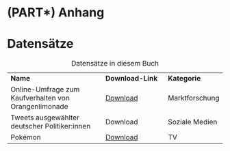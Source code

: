 # (PART\*) Anhang {.unnumbered}

# Datensätze {#datensaetze .unnumbered}

|                                                      |                                   |                |
|:-----------------------------------------------------|:----------------------------------|:---------------|
| **Name**                                             | **Download-Link**                 | **Kategorie**  |
| Online-Umfrage zum Kaufverhalten von Orangenlimonade | [Download](datasets/limonade.csv) | Marktforschung |
| Tweets ausgewählter deutscher Politiker:innen        | Download                          | Soziale Medien |
| Pokémon                                              | [Download](datasets/pokemon.csv)  | TV             |

: Datensätze in diesem Buch
